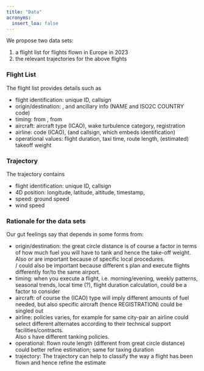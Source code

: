 ```yaml
---
title: "Data"
acronyms:
  insert_loa: false
---
```

We propose two data sets:

1. a flight list for flights flown in Europe in 2023
1. the relevant trajectories for the above flights

### Flight List
The flight list provides details such as

* flight identification: unique ID, callsign
* origin/destination: \acr{ADEP}, \acr{ADES} and ancillary info (NAME and ISO2C COUNTRY code)
* timing: \acr{AOBT} from \acr{NM}, \acr{ARVT} from \acr{NM}
* aircraft: aircraft type (ICAO), wake turbulence category, registration
* airline: \acr{AO} code (ICAO), (and callsign, which embeds \acr{AO} identification)
* operational values: flight duration, taxi time, route length, (estimated) takeoff weight

### Trajectory
The trajectory contains

* flight identification: unique ID, callsign
* 4D position: longitude, latitude, altitude, timestamp, 
* speed: ground speed
* wind speed

### Rationale for the data sets

Our gut feelings say that \acr{ATOW} depends in some forms from:

* origin/destination: the great circle distance is of course a factor in terms of how much fuel
  you will have to tank and hence the take-off weight.  
  Also \acr{ADEP} or \acr{ADES} are important because of specific local procedures.  
  \acr{ADEP}/\acr{ADES} could also be important because different
  \acr{AO}s plan and execute flights differently for/to the same airport.
* timing: when you execute a flight, i.e. morning/evening, weekly patterns, seasonal trends, local time (?),
  flight duration calculation, could be a factor to consider
* aircraft: of course the (ICAO) type will imply different amounts of fuel needed, but also specific
  aircraft (hence REGISTRATION) could be singled out
* airline: policies varies, for example for same city-pair an airline could select different
  alternates according to their technical support facilities/contracts.  
  Also \acr{AO}s have different tanking policies.
* operational: flown route length (different from great circle distance) could better refine
  \acr{ATOW} estimation; same for taxing duration
* trajectory: The \acr{ADS-B} trajectory can help to classify the way a flight has been flown and
  hence refine the \acr{ATOW} estimate
